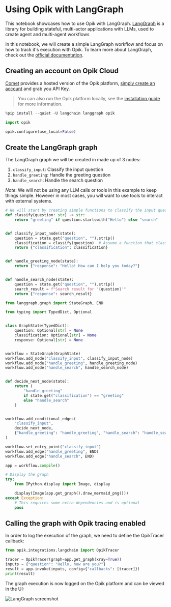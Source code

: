 # Using Opik with LangGraph

This notebook showcases how to use Opik with LangGraph. [LangGraph](https://langchain-ai.github.io/langgraph/) is a library for building stateful, multi-actor applications with LLMs, used to create agent and multi-agent workflows

In this notebook, we will create a simple LangGraph workflow and focus on how to track it's execution with Opik. To learn more about LangGraph, check out the [official documentation](https://langchain-ai.github.io/langgraph/).

## Creating an account on Opik Cloud

[Comet](https://www.comet.com/site?from=llm&utm_source=opik&utm_medium=colab&utm_content=langgraph&utm_campaign=opik) provides a hosted version of the Opik platform, [simply create an account](https://www.comet.com/signup?from=llm&=opik&utm_medium=colab&utm_content=langgraph&utm_campaign=opik) and grab you API Key.

> You can also run the Opik platform locally, see the [installation guide](https://www.comet.com/docs/opik/self-host/overview/?from=llm&utm_source=opik&utm_medium=colab&utm_content=langgraph&utm_campaign=opik) for more information.


```python
%pip install --quiet -U langchain langgraph opik
```


```python
import opik

opik.configure(use_local=False)
```

## Create the LangGraph graph

The LangGraph graph we will be created in made up of 3 nodes:

1. `classify_input`: Classify the input question
2. `handle_greeting`: Handle the greeting question
3. `handle_search`: Handle the search question

*Note*: We will not be using any LLM calls or tools in this example to keep things simple. However in most cases, you will want to use tools to interact with external systems.


```python
# We will start by creating simple functions to classify the input question and handle the greeting and search questions.
def classify(question: str) -> str:
    return "greeting" if question.startswith("Hello") else "search"


def classify_input_node(state):
    question = state.get("question", "").strip()
    classification = classify(question)  # Assume a function that classifies the input
    return {"classification": classification}


def handle_greeting_node(state):
    return {"response": "Hello! How can I help you today?"}


def handle_search_node(state):
    question = state.get("question", "").strip()
    search_result = f"Search result for '{question}'"
    return {"response": search_result}
```


```python
from langgraph.graph import StateGraph, END

from typing import TypedDict, Optional


class GraphState(TypedDict):
    question: Optional[str] = None
    classification: Optional[str] = None
    response: Optional[str] = None


workflow = StateGraph(GraphState)
workflow.add_node("classify_input", classify_input_node)
workflow.add_node("handle_greeting", handle_greeting_node)
workflow.add_node("handle_search", handle_search_node)


def decide_next_node(state):
    return (
        "handle_greeting"
        if state.get("classification") == "greeting"
        else "handle_search"
    )


workflow.add_conditional_edges(
    "classify_input",
    decide_next_node,
    {"handle_greeting": "handle_greeting", "handle_search": "handle_search"},
)

workflow.set_entry_point("classify_input")
workflow.add_edge("handle_greeting", END)
workflow.add_edge("handle_search", END)

app = workflow.compile()

# Display the graph
try:
    from IPython.display import Image, display

    display(Image(app.get_graph().draw_mermaid_png()))
except Exception:
    # This requires some extra dependencies and is optional
    pass
```

## Calling the graph with Opik tracing enabled

In order to log the execution of the graph, we need to define the OpikTracer callback:


```python
from opik.integrations.langchain import OpikTracer

tracer = OpikTracer(graph=app.get_graph(xray=True))
inputs = {"question": "Hello, how are you?"}
result = app.invoke(inputs, config={"callbacks": [tracer]})
print(result)
```

The graph execution is now logged on the Opik platform and can be viewed in the UI:

![LangGraph screenshot](https://raw.githubusercontent.com/comet-ml/opik/main/apps/opik-documentation/documentation/fern/img/cookbook/langgraph_cookbook.png)


